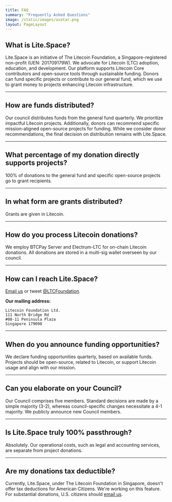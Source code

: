 ```yaml
---
title: FAQ
summary: "Frequently Asked Questions"
image: /static/images/avatar.png
layout: PageLayout
---
```


## What is Lite.Space?

Lite.Space is an initiative of The Litecoin Foundation, a Singapore-registered non-profit (UEN: 201709179W). We advocate for Litecoin (LTC) adoption, education, and development. Our platform supports Litecoin Core contributors and open-source tools through sustainable funding. Donors can fund specific projects or contribute to our general fund, which we use to grant money to projects enhancing Litecoin infrastructure.

<hr class="solid"></hr>

## How are funds distributed?

Our council distributes funds from the general fund quarterly. We prioritize impactful Litecoin projects. Additionally, donors can recommend specific mission-aligned open-source projects for funding. While we consider donor recommendations, the final decision on distribution remains with Lite.Space.

<hr class="solid"></hr>

## What percentage of my donation directly supports projects?

100% of donations to the general fund and specific open-source projects go to grant recipients.

<hr class="solid"></hr>

## In what form are grants distributed?

Grants are given in Litecoin.


<hr class="solid"></hr>

## How do you process Litecoin donations?

We employ BTCPay Server and Electrum-LTC for on-chain Litecoin donations. All donations are stored in a multi-sig wallet overseen by our council.

<hr class="solid"></hr>

## How can I reach Lite.Space?

[Email us](support@Lite.Space) or tweet [@LTCFoundation](https://www.twitter.com/ltcfoundation).

**Our mailing address:**

    Litecoin Foundation Ltd.  
    111 North Bridge Rd  
    #08-11 Peninsula Plaza  
    Singapore 179098  

<hr class="solid"></hr>

## When do you announce funding opportunities?

We declare funding opportunities quarterly, based on available funds. Projects should be open-source, related to Litecoin, or support Litecoin usage and align with our mission.

<hr class="solid"></hr>

## Can you elaborate on your Council?

Our Council comprises five members. Standard decisions are made by a simple majority (3-2), whereas council-specific changes necessitate a 4-1 majority. We publicly announce new Council members.

<hr class="solid"></hr>

## Is Lite.Space truly 100% passthrough?

Absolutely. Our operational costs, such as legal and accounting services, are separate from project donations.


<hr class="solid"></hr>

## Are my donations tax deductible?

Currently, Lite.Space, under The Litecoin Foundation in Singapore, doesn't offer tax deductions for American Citizens. We're working on this feature. For substantial donations, U.S. citizens should [email us](support@lite.Space). 